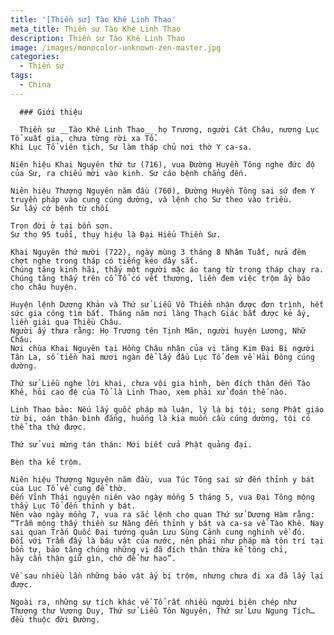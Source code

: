 ```yaml
---
title: '[Thiền sư] Tào Khê Linh Thao'
meta_title: Thiền sư Tào Khê Linh Thao
description: Thiền sư Tào Khê Linh Thao
image: /images/monocolor-unknown-zen-master.jpg
categories:
  - Thiền sư
tags:
  - China
---
```


      ### Giới thiệu

      Thiền sư __Tào Khê Linh Thao__ họ Trương, người Cát Châu, nương Lục Tổ xuất gia, chưa từng rời xa Tổ.
    Khi Lục Tổ viên tịch, Sư làm tháp chủ nơi thờ Y ca-sa.

    Niên hiệu Khai Nguyên thứ tư (716), vua Đường Huyền Tông nghe đức độ của Sư, ra chiếu mời vào kinh. Sư cáo bệnh chẳng đến.

    Niên hiệu Thượng Nguyên năm đầu (760), Đường Huyền Tông sai sứ đem Y truyền pháp vào cung cúng dường, và lệnh cho Sư theo vào triều.
    Sư lấy cớ bệnh từ chối

    Trọn đời ở tại bổn sơn.
    Sư thọ 95 tuổi, thụy hiệu là Đại Hiểu Thiền Sư.

    Khai Nguyên thứ mười (722), ngày mùng 3 tháng 8 Nhâm Tuất, nửa đêm chợt nghe trong tháp có tiếng kéo dây sắt.
    Chúng tăng kinh hãi, thấy một người mặc áo tang từ trong tháp chạy ra. Chúng tăng thấy trên cổ Tổ có vết thương, liền đem việc trộm ấy báo cho châu huyện.

    Huyện lệnh Dương Khản và Thứ sử Liễu Vô Thiểm nhận được đơn trình, hết sức gia công tìm bắt. Tháng năm nơi làng Thạch Giác bắt được kẻ ấy, liền giải qua Thiều Châu.
    Người ấy thưa rằng: Họ Trương tên Tịnh Mãn, người huyện Lương, Nhữ Châu.
    Nơi chùa Khai Nguyên tại Hồng Châu nhận của vị tăng Kim Đại Bi người Tân La, số tiền hai mươi ngàn để lấy đầu Lục Tổ đem về Hải Đông cúng dường.

    Thứ sử Liễu nghe lời khai, chưa vội gia hình, bèn đích thân đến Tào Khê, hỏi cao đệ của Tổ là Linh Thao, xem phải xử đoán thế nào.

    Linh Thao bảo: Nếu lấy quốc pháp mà luận, lý là bị tội; song Phật giáo từ bi, oán thân bình đẳng, huống là kia muốn cầu cúng dường, tội có thể tha thứ được.

    Thứ sử vui mừng tán thán: Mới biết cửa Phật quảng đại.

    Bèn tha kẻ trộm.

    Niên hiệu Thượng Nguyên năm đầu, vua Túc Tông sai sứ đến thỉnh y bát của Lục Tổ về cung để thờ.
    Đến Vĩnh Thái nguyên niên vào ngày mồng 5 tháng 5, vua Đại Tông mộng thấy Lục Tổ đến thỉnh y bát.
    Nên vào ngày mồng 7, vua ra sắc lệnh cho quan Thứ sử Dương Hàm rằng:
    “Trẫm mộng thấy thiền sư Năng đến thỉnh y bát và ca-sa về Tào Khê. Nay sai quan Trấn Quốc Đại tướng quân Lưu Sùng Cảnh cung nghinh về đó.
    Đối với Trẫm đấy là báu vật của nước, nên phải như pháp mà tôn trí tại bổn tự, bảo tăng chúng những vị đã đích thân thừa kế tông chỉ,
    hãy cẩn thận giữ gìn, chớ để hư hao”.

    Về sau nhiều lần những bảo vật ấy bị trộm, nhưng chưa đi xa đã lấy lại được.

    Ngoài ra, những sự tích khác về Tổ rất nhiều người biên chép như Thượng thư Vương Duy, Thứ sử Liễu Tôn Nguyên, Thứ sử Lưu Ngung Tích… đều thuộc đời Đường.
